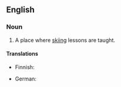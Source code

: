 ==English==

===Noun===
{{en-noun}}

# A place where [[skiing]] lessons are taught.

====Translations====
{{trans-top|place where skiing lessons are taught}}
* Finnish: {{t-|fi|hiihtokoulu}}
{{trans-mid}}
* German: {{t-|de|Skischule|f}}
{{trans-bottom}}